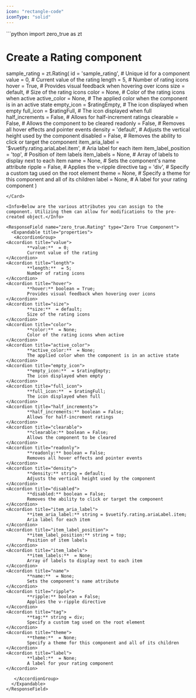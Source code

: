 ```yaml
---
icon: "rectangle-code"
iconType: "solid"
---
```


<Card title="Example Usage" icon="code">
  ```python
import zero_true as zt

# Create a Rating component
sample_rating = zt.Rating(
    id = 'sample_rating',  # Unique id for a component
    value = 0,  # Current value of the rating
    length = 5,  # Number of rating icons
    hover = True,  # Provides visual feedback when hovering over icons
    size = default,  # Size of the rating icons
    color = None,  # Color of the rating icons when active
    active_color = None,  # The applied color when the component is in an active state
    empty_icon = $ratingEmpty,  # The icon displayed when empty
    full_icon = $ratingFull,  # The icon displayed when full
    half_increments = False,  # Allows for half-increment ratings
    clearable = False,  # Allows the component to be cleared
    readonly = False,  # Removes all hover effects and pointer events
    density = 'default',  # Adjusts the vertical height used by the component
    disabled = False,  # Removes the ability to click or target the component
    item_aria_label = '$vuetify.rating.ariaLabel.item',  # Aria label for each item
    item_label_position = 'top',  # Position of item labels
    item_labels = None,  # Array of labels to display next to each item
    name = None,  # Sets the component's name attribute
    ripple = False,  # Applies the v-ripple directive
    tag = 'div',  # Specify a custom tag used on the root element
    theme = None,  # Specify a theme for this component and all of its children
    label = None,  # A label for your rating component
)

```
</Card>

<Info>Below are the various attributes you can assign to the component. Utilizing them can allow for modifications to the pre-created object.</Info>

<ResponseField name="zero_true.Rating" type="Zero True Component">
  <Expandable title="properties">
   <AccordionGroup>
<Accordion title="value">
        **value:**  = 0; 
        Current value of the rating
</Accordion>
<Accordion title="length">
        **length:**  = 5; 
        Number of rating icons
</Accordion>
<Accordion title="hover">
        **hover:** boolean = True; 
        Provides visual feedback when hovering over icons
</Accordion>
<Accordion title="size">
        **size:**  = default; 
        Size of the rating icons
</Accordion>
<Accordion title="color">
        **color:**  = None; 
        Color of the rating icons when active
</Accordion>
<Accordion title="active_color">
        **active_color:**  = None; 
        The applied color when the component is in an active state
</Accordion>
<Accordion title="empty_icon">
        **empty_icon:**  = $ratingEmpty; 
        The icon displayed when empty
</Accordion>
<Accordion title="full_icon">
        **full_icon:**  = $ratingFull; 
        The icon displayed when full
</Accordion>
<Accordion title="half_increments">
        **half_increments:** boolean = False; 
        Allows for half-increment ratings
</Accordion>
<Accordion title="clearable">
        **clearable:** boolean = False; 
        Allows the component to be cleared
</Accordion>
<Accordion title="readonly">
        **readonly:** boolean = False; 
        Removes all hover effects and pointer events
</Accordion>
<Accordion title="density">
        **density:** string = default; 
        Adjusts the vertical height used by the component
</Accordion>
<Accordion title="disabled">
        **disabled:** boolean = False; 
        Removes the ability to click or target the component
</Accordion>
<Accordion title="item_aria_label">
        **item_aria_label:** string = $vuetify.rating.ariaLabel.item; 
        Aria label for each item
</Accordion>
<Accordion title="item_label_position">
        **item_label_position:** string = top; 
        Position of item labels
</Accordion>
<Accordion title="item_labels">
        **item_labels:**  = None; 
        Array of labels to display next to each item
</Accordion>
<Accordion title="name">
        **name:**  = None; 
        Sets the component's name attribute
</Accordion>
<Accordion title="ripple">
        **ripple:** boolean = False; 
        Applies the v-ripple directive
</Accordion>
<Accordion title="tag">
        **tag:** string = div; 
        Specify a custom tag used on the root element
</Accordion>
<Accordion title="theme">
        **theme:**  = None; 
        Specify a theme for this component and all of its children
</Accordion>
<Accordion title="label">
        **label:**  = None; 
        A label for your rating component
</Accordion>

   </AccordionGroup>
  </Expandable>
</ResponseField>
